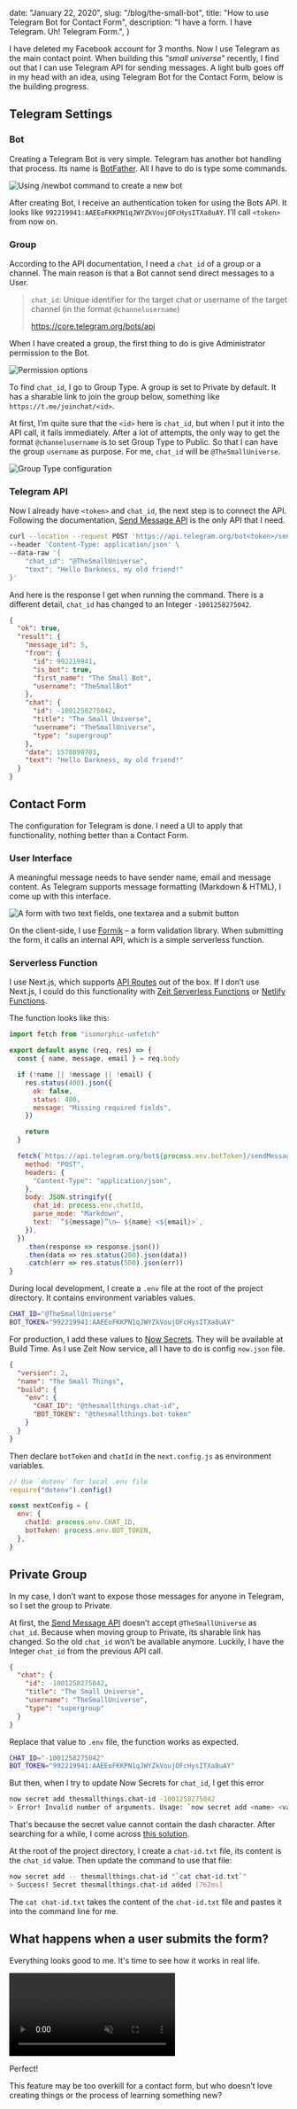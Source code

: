 
  date: "January 22, 2020",
  slug: "/blog/the-small-bot",
  title: "How to use Telegram Bot for Contact Form",
  description: "I have a form. I have Telegram. Uh! Telegram Form.",
}


I have deleted my Facebook account for 3 months. Now I use Telegram as the main contact point.
When building this _"small universe"_ recently, I find out that I can use Telegram API for sending messages.
A light bulb goes off in my head with an idea, using Telegram Bot for the Contact Form, below is the building progress.

## Telegram Settings

### Bot

Creating a Telegram Bot is very simple. Telegram has another bot handling that process. Its name is [BotFather](https://t.me/botfather). All I have to do is type some commands.

![Using /newbot command to create a new bot](/blog/the-small-bot/new-bot.png "Creat a Bot with BotFather")

After creating Bot, I receive an authentication token for using the Bots API. It looks like `992219941:AAEEoFKKPN1qJWYZkVoujOFcHysITXa8uAY`. I’ll call `<token>` from now on.

### Group

According to the API documentation, I need a `chat_id` of a group or a channel. The main reason is that a Bot cannot send direct messages to a User.

> `chat_id`: Unique identifier for the target chat or username of the target channel (in the format `@channelusername`)
>
> <https://core.telegram.org/bots/api>

When I have created a group, the first thing to do is give Administrator permission to the Bot.

![Permission options](/blog/the-small-bot/bot-admin.png "Set permission for the Bot")

To find `chat_id`, I go to Group Type. A group is set to Private by default. It has a sharable link to join the group below, something like `https://t.me/joinchat/<id>`.

At first, I’m quite sure that the `<id>` here is `chat_id`, but when I put it into the API call, it fails immediately. After a lot of attempts, the only way to get the format `@channelusername` is to set Group Type to Public. So that I can have the group `username` as purpose. For me, `chat_id` will be `@TheSmallUniverse`.

![Group Type configuration](/blog/the-small-bot/public-channel.png "Group Type in Public")

### Telegram API

Now I already have `<token>` and `chat_id`, the next step is to connect the API. Following the documentation, [Send Message API](https://core.telegram.org/bots/api#sendmessage) is the only API that I need.

```sh filename=Terminal
curl --location --request POST 'https://api.telegram.org/bot<token>/sendMessage' \
--header 'Content-Type: application/json' \
--data-raw '{
    "chat_id": "@TheSmallUniverse",
    "text": "Hello Darkness, my old friend!"
}'
```

And here is the response I get when running the command. There is a different detail, `chat_id` has changed to an Integer `-1001258275042`.

```json
{
  "ok": true,
  "result": {
    "message_id": 5,
    "from": {
      "id": 992219941,
      "is_bot": true,
      "first_name": "The Small Bot",
      "username": "TheSmallBot"
    },
    "chat": {
      "id": -1001258275042,
      "title": "The Small Universe",
      "username": "TheSmallUniverse",
      "type": "supergroup"
    },
    "date": 1578890703,
    "text": "Hello Darkness, my old friend!"
  }
}
```

## Contact Form

The configuration for Telegram is done. I need a UI to apply that functionality, nothing better than a Contact Form.

### User Interface

A meaningful message needs to have sender name, email and message content. As Telegram supports message formatting (Markdown & HTML), I come up with this interface.

![A form with two text fields, one textarea and a submit button](/blog/the-small-bot/contact-form-ui.png "Contact Form UI")

On the client-side, I use [Formik](https://jaredpalmer.com/formik/) – a form validation library. When submitting the form, it calls an internal API, which is a simple serverless function.

### Serverless Function

I use Next.js, which supports [API Routes](https://nextjs.org/docs/api-routes/introduction) out of the box.
If I don’t use Next.js, I could do this functionality with [Zeit Serverless Functions](https://zeit.co/docs/v2/serverless-functions/introduction) or [Netlify Functions](https://functions.netlify.com/).

The function looks like this:

```js filename=pages/api/messages.js
import fetch from "isomorphic-unfetch"

export default async (req, res) => {
  const { name, message, email } = req.body

  if (!name || !message || !email) {
    res.status(400).json({
      ok: false,
      status: 400,
      message: "Missing required fields",
    })

    return
  }

  fetch(`https://api.telegram.org/bot${process.env.botToken}/sendMessage`, {
    method: "POST",
    headers: {
      "Content-Type": "application/json",
    },
    body: JSON.stringify({
      chat_id: process.env.chatId,
      parse_mode: "Markdown",
      text: `“${message}”\n— ${name} <${email}>`,
    }),
  })
    .then(response => response.json())
    .then(data => res.status(200).json(data))
    .catch(err => res.status(500).json(err))
}
```

During local development, I create a `.env` file at the root of the project directory. It contains environment variables values.

```sh filename=.env
CHAT_ID="@TheSmallUniverse"
BOT_TOKEN="992219941:AAEEoFKKPN1qJWYZkVoujOFcHysITXa8uAY"
```

For production, I add these values to [Now Secrets](https://zeit.co/docs/v2/build-step#using-environment-variables-and-secrets). They will be available at Build Time.
As I use Zeit Now service, all I have to do is config `now.json` file.

```json filename=now.json
{
  "version": 2,
  "name": "The Small Things",
  "build": {
    "env": {
      "CHAT_ID": "@thesmallthings.chat-id",
      "BOT_TOKEN": "@thesmallthings.bot-token"
    }
  }
}
```

Then declare `botToken` and `chatId` in the `next.config.js` as environment variables.

```js filename=next.config.js
// Use `dotenv` for local .env file
require("dotenv").config()

const nextConfig = {
  env: {
    chatId: process.env.CHAT_ID,
    botToken: process.env.BOT_TOKEN,
  },
}
```

## Private Group

In my case, I don’t want to expose those messages for anyone in Telegram, so I set the group to Private.

At first, the [Send Message API](https://core.telegram.org/bots/api#sendmessage) doesn’t accept `@TheSmallUniverse` as `chat_id`.
Because when moving group to Private, its sharable link has changed. So the old `chat_id` won’t be available anymore.
Luckily, I have the Integer `chat_id` from the previous API call.

```json
{
  "chat": {
    "id": -1001258275042,
    "title": "The Small Universe",
    "username": "TheSmallUniverse",
    "type": "supergroup"
  }
}
```

Replace that value to `.env` file, the function works as expected.

```sh filename=.env
CHAT_ID="-1001258275042"
BOT_TOKEN="992219941:AAEEoFKKPN1qJWYZkVoujOFcHysITXa8uAY"
```

But then, when I try to update Now Secrets for `chat_id`, I get this error

```sh filename=Terminal
now secret add thesmallthings.chat-id -1001258275042
> Error! Invalid number of arguments. Usage: `now secret add <name> <value>`
```

That's because the secret value cannot contain the dash character.
After searching for a while, I come across [this solution](https://github.com/zeit/now/issues/749#issuecomment-533873759).

At the root of the project directory, I create a `chat-id.txt` file, its content is the `chat_id` value.
Then update the command to use that file:

```sh filename=Terminal
now secret add -- thesmallthings.chat-id "`cat chat-id.txt`"
> Success! Secret thesmallthings.chat-id added [762ms]
```

The `cat chat-id.txt` takes the content of the `chat-id.txt` file and pastes it into the command line for me.

## What happens when a user submits the form?

Everything looks good to me. It's time to see how it works in real life.

<video autoPlay muted controls loop>
  <source src="/blog/the-small-bot/contact.mp4" type="video/mp4" />
  <p>
    Your browser doesn't support HTML5 video. Here is a{" "}
    <a href="/blog/the-small-bot/contact.mp4">link to the video</a> instead.
  </p>
</video>

Perfect!

This feature may be too overkill for a contact form, but who doesn’t love creating things or the process of learning something new?

